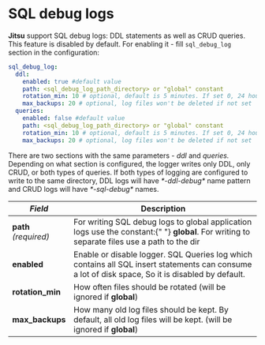 # SQL debug logs

**Jitsu** support SQL debug logs: DDL statements as well as CRUD queries.
This feature is disabled by default. For enabling it - fill `sql_debug_log` section in the configuration:

```yaml
sql_debug_log:
  ddl:
    enabled: true #default value
    path: <sql_debug_log_path_directory> or "global" constant
    rotation_min: 10 # optional, default is 5 minutes. If set 0, 24 hours would be kept
    max_backups: 20 # optional, log files won't be deleted if not set
  queries:
    enabled: false #default value
    path: <sql_debug_log_path_directory> or "global" constant
    rotation_min: 10 # optional, default is 5 minutes. If set 0, 24 hours would be kept
    max_backups: 20 # optional, log files won't be deleted if not set
```

There are two sections with the same parameters - _ddl_ and _queries._ Depending on what section is configured, the logger writes only DDL, only CRUD, or both types of queries. If both types of logging are configured to write to the same directory, DDL logs will have _\*-ddl-debug\*_ name pattern and CRUD logs will have _\*-sql-debug\*_ names.

<table>
  <thead>
    <tr>
      <th>
        <em>Field</em>
      </th>
      <th>Description</th>
    </tr>
  </thead>
  <tbody>
    <tr>
      <td>
        <b>path</b>
        <br />
        <em>(required)</em>
      </td>
      <td>
        For writing SQL debug logs to global application logs use the constant:{" "}
        <b>global</b>. For writing to separate files use a path to the dir
      </td>
    </tr>
    <tr>
      <td>
        <b>enabled</b>
      </td>
      <td>
        Enable or disable logger. SQL Queries log which contains all SQL insert
        statements can consume a lot of disk space, So it is disabled by
        default.
      </td>
    </tr>
    <tr>
      <td>
        <b>rotation_min</b>
      </td>
      <td>
        How often files should be rotated (will be ignored if <b>global</b>)
      </td>
    </tr>
    <tr>
      <td>
        <b>max_backups</b>
      </td>
      <td>
        How many old log files should be kept. By default, all old log files
        will be kept. (will be ignored if <b>global</b>)
      </td>
    </tr>
  </tbody>
</table>
